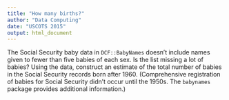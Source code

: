 ```yaml
---
title: "How many births?"
author: "Data Computing"
date: "USCOTS 2015"
output: html_document
---
```


The Social Security baby data in `DCF::BabyNames` doesn't include names given to fewer than five babies of each sex.  Is the list missing a lot of babies?  Using the data, construct an estimate of the total number of babies in the Social Security records born after 1960. (Comprehensive registration of babies for Social Security didn't occur until the 1950s. The `babynames` package provides additional information.)

